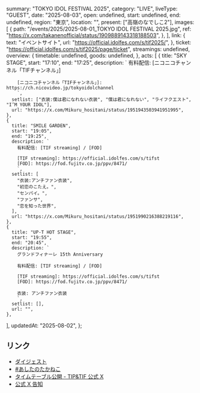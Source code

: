   summary: "TOKYO IDOL FESTIVAL 2025",
  category: "LIVE",
  liveType: "GUEST",
  date: "2025-08-03",
  open: undefined,
  start: undefined,
  end: undefined,
  region: "東京",
  location: "",
  present: ["高嶺のなでしこ2"],
  images: [
    {
      path: "/events/2025/2025-08-01_TOKYO IDOL FESTIVAL 2025.jpg",
      ref: "https://x.com/takanenofficial/status/1909889143318188503",
    },
  ],
  link: {
    text: "イベントサイト",
    url: "https://official.idolfes.com/s/tif2025/",
  },
  ticket: "https://official.idolfes.com/s/tif2025/page/ticket",
  streamings: undefined,
  overview: {
    timetable: undefined,
    goods: undefined,
  },
  acts: [
    {
      title: "SKY STAGE",
      start: "17:10",
      end: "17:25",
      description: `
        有料配信: [ニコニコチャンネル「TIFチャンネル」]
        
        [ニコニコチャンネル「TIFチャンネル」]: https://ch.nicovideo.jp/tokyoidolchannel
        `,
      setlist: ["衣装:僕は君になれない衣装", "僕は君になれない", "ライフクエスト", "I’M YOUR IDOL"],
      url: "https://x.com/Mikuru_hositani/status/1951943503941951995",
    },
    {
      title: "SMILE GARDEN",
      start: "19:05",
      end: "19:25",
      description: `
        有料配信: [TIF streaming] / [FOD]
        
        [TIF streaming]: https://official.idolfes.com/s/tifst
        [FOD]: https://fod.fujitv.co.jp/ppv/8471/
        `,
      setlist: [
        "衣装:アンチファン衣装",
        "初恋のこたえ。",
        "センパイ。",
        "ファンサ",
        "恋を知った世界",
      ],
      url: "https://x.com/Mikuru_hositani/status/1951990216388219116",
    },
    {
      title: "UP-T HOT STAGE",
      start: "19:55",
      end: "20:45",
      description: `
        グランドフィナーレ 15th Anniversary
        
        有料配信: [TIF streaming] / [FOD]
        
        [TIF streaming]: https://official.idolfes.com/s/tifst
        [FOD]: https://fod.fujitv.co.jp/ppv/8471/
        
        衣装: アンチファン衣装
        `,
      setlist: [],
      url: "",
    },
  ],
  updatedAt: "2025-08-02",
};

## リンク

- [ダイジェスト](https://x.com/takanenofficial/status/1951946574973825089)
- [#あしたのたかねこ](https://x.com/takanenofficial/status/1951641692257525950)
- [タイムテーブル公開 - TIP&TIF 公式 X](https://x.com/TIP_TIF_staff/status/1943218640452817261)
- [公式 X 告知](https://x.com/takanenofficial/status/1909889143318188503)
